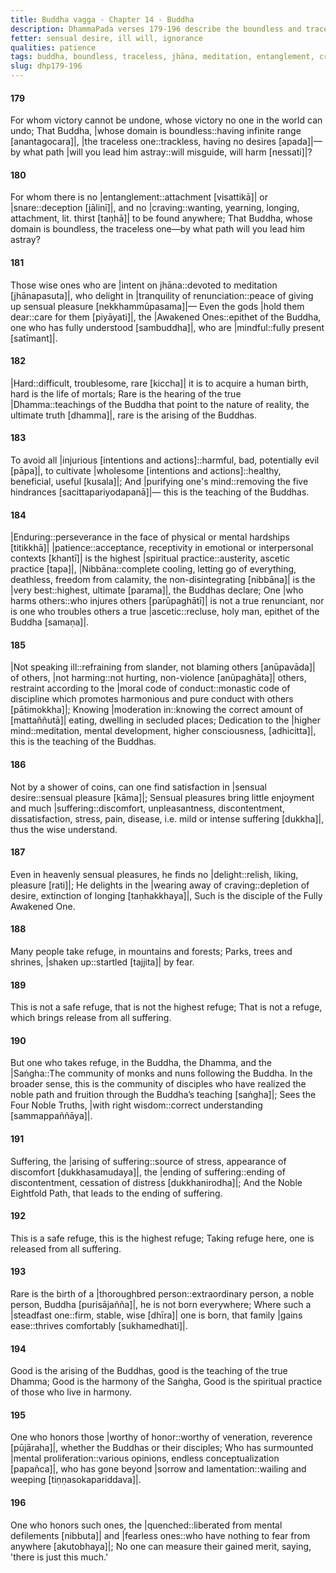 ```yaml
---
title: Buddha vagga - Chapter 14 - Buddha
description: DhammaPada verses 179-196 describe the boundless and traceless nature of the Buddha, the teachings of all the Buddhas, rarity of a human birth, rarity of the arising of a Buddha, what is a safe refuge that leads to release from suffering, and the merit gained by ones who honor the Buddhas or their disciples.
fetter: sensual desire, ill will, ignorance
qualities: patience
tags: buddha, boundless, traceless, jhāna, meditation, entanglement, craving, jhāna, renunciation, tranquility, peace, sensual desire, human birth, mortal, dhamma, injury, harm, wholesome, purification, hindrances, endurance, patience, Nibbāna, ascetic, slander, restraint, moderation, seclusion, higher mind, sensual pleasure, delight, refuge, buddha, saṅgha, community, four noble truths, noble eightfold path, suffering, cessation, ending, mental proliferation, defilements, merit, spiritual practice, harmony
slug: dhp179-196
---
```


#### 179

For whom victory cannot be undone,
whose victory no one in the world can undo;
That Buddha, |whose domain is boundless::having infinite range [anantagocara]|,
|the traceless one::trackless, having no desires [apada]|—by what path |will you lead him astray::will misguide, will harm [nessati]|?

#### 180

For whom there is no |entanglement::attachment [visattikā]| or |snare::deception [jālinī]|,
and no |craving::wanting, yearning, longing, attachment, lit. thirst [taṇhā]| to be found anywhere;
That Buddha, whose domain is boundless,
the traceless one—by what path will you lead him astray?

#### 181

Those wise ones who are |intent on jhāna::devoted to meditation [jhānapasuta]|,
who delight in |tranquility of renunciation::peace of giving up sensual pleasure [nekkhammūpasama]|—
Even the gods |hold them dear::care for them [piyāyati]|,
the |Awakened Ones::epithet of the Buddha, one who has fully understood [sambuddha]|, who are |mindful::fully present [satīmant]|.

#### 182

|Hard::difficult, troublesome, rare [kiccha]| it is to acquire a human birth,
hard is the life of mortals;
Rare is the hearing of the true |Dhamma::teachings of the Buddha that point to the nature of reality, the ultimate truth [dhamma]|,
rare is the arising of the Buddhas.

#### 183

To avoid all |injurious [intentions and actions]::harmful, bad, potentially evil [pāpa]|,
to cultivate |wholesome [intentions and actions]::healthy, beneficial, useful [kusala]|;
And |purifying one's mind::removing the five hindrances [sacittapariyodapanā]|—
this is the teaching of the Buddhas.

#### 184

|Enduring::perseverance in the face of physical or mental hardships [titikkhā]| |patience::acceptance, receptivity in emotional or interpersonal contexts [khantī]| is the highest |spiritual practice::austerity, ascetic practice [tapa]|,
|Nibbāna::complete cooling, letting go of everything, deathless, freedom from calamity, the non-disintegrating [nibbāna]| is the |very best::highest, ultimate [parama]|, the Buddhas declare;
One |who harms others::who injures others [parūpaghātī]| is not a true renunciant,
nor is one who troubles others a true |ascetic::recluse, holy man, epithet of the Buddha [samaṇa]|.

#### 185

|Not speaking ill::refraining from slander, not blaming others [anūpavāda]| of others, |not harming::not hurting, non-violence [anūpaghāta]| others,
restraint according to the |moral code of conduct::monastic code of discipline which promotes harmonious and pure conduct with others [pātimokkha]|;
Knowing |moderation in::knowing the correct amount of [mattaññutā]| eating,
dwelling in secluded places;
Dedication to the |higher mind::meditation, mental development, higher consciousness, [adhicitta]|,
this is the teaching of the Buddhas.

#### 186

Not by a shower of coins,
can one find satisfaction in |sensual desire::sensual pleasure [kāma]|;
Sensual pleasures bring little enjoyment and much |suffering::discomfort, unpleasantness, discontentment, dissatisfaction, stress, pain, disease, i.e. mild or intense suffering [dukkha]|,
thus the wise understand.

#### 187

Even in heavenly sensual pleasures,
he finds no |delight::relish, liking, pleasure [rati]|;
He delights in the |wearing away of craving::depletion of desire, extinction of longing [taṇhakkhaya]|,
Such is the disciple of the Fully Awakened One.

#### 188

Many people take refuge,
in mountains and forests;
Parks, trees and shrines,
|shaken up::startled [tajjita]| by fear.

#### 189

This is not a safe refuge,
that is not the highest refuge;
That is not a refuge,
which brings release from all suffering.

#### 190

But one who takes refuge,
in the Buddha, the Dhamma, and the |Saṅgha::The community of monks and nuns following the Buddha. In the broader sense, this is the community of disciples who have realized the noble path and fruition through the Buddha’s teaching [saṅgha]|;
Sees the Four Noble Truths,
|with right wisdom::correct understanding [sammappaññāya]|.

#### 191

Suffering, the |arising of suffering::source of stress, appearance of discomfort [dukkhasamudaya]|,
the |ending of suffering::ending of discontentment, cessation of distress [dukkhanirodha]|;
And the Noble Eightfold Path,
that leads to the ending of suffering.

#### 192

This is a safe refuge,
this is the highest refuge;
Taking refuge here,
one is released from all suffering.

#### 193

Rare is the birth of a |thoroughbred person::extraordinary person, a noble person, Buddha [purisājañña]|,
he is not born everywhere;
Where such a |steadfast one::firm, stable, wise [dhīra]| one is born,
that family |gains ease::thrives comfortably [sukhamedhati]|.

#### 194

Good is the arising of the Buddhas,
good is the teaching of the true Dhamma;
Good is the harmony of the Saṅgha,
Good is the spiritual practice of those who live in harmony.

#### 195

One who honors those |worthy of honor::worthy of veneration, reverence [pūjāraha]|,
whether the Buddhas or their disciples;
Who has surmounted |mental proliferation::various opinions, endless conceptualization [papañca]|,
who has gone beyond |sorrow and lamentation::wailing and weeping [tiṇṇasokapariddava]|.

#### 196

One who honors such ones,
the |quenched::liberated from mental defilements [nibbuta]| and |fearless ones::who have nothing to fear from anywhere [akutobhaya]|;
No one can measure their gained merit,
saying, 'there is just this much.'